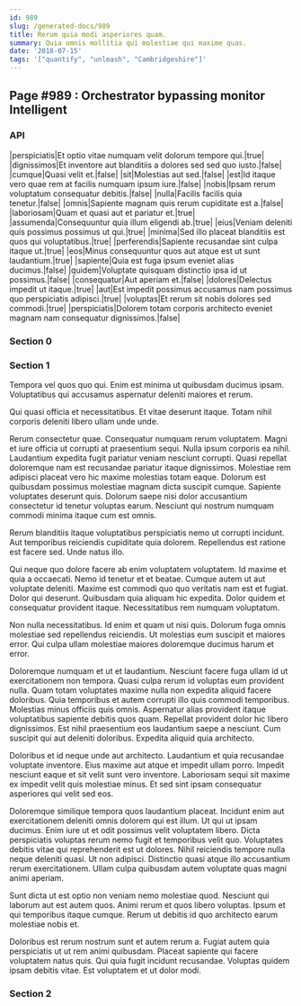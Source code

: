 ```yaml
---
id: 989
slug: /generated-docs/989
title: Rerum quia modi asperiores quam.
summary: Quia omnis mollitia qui molestiae qui maxime quas.
date: '2018-07-15'
tags: '["quantify", "unleash", "Cambridgeshire"]'
---
```

## Page #989 : Orchestrator bypassing monitor Intelligent

### API

|perspiciatis|Et optio vitae numquam velit dolorum tempore qui.|true|
|dignissimos|Et inventore aut blanditiis a dolores sed sed quo iusto.|false|
|cumque|Quasi velit et.|false|
|sit|Molestias aut sed.|false|
|est|Id itaque vero quae rem at facilis numquam ipsum iure.|false|
|nobis|Ipsam rerum voluptatum consequatur debitis.|false|
|nulla|Facilis facilis quia tenetur.|false|
|omnis|Sapiente magnam quis rerum cupiditate est a.|false|
|laboriosam|Quam et quasi aut et pariatur et.|true|
|assumenda|Consequuntur quia illum eligendi ab.|true|
|eius|Veniam deleniti quis possimus possimus ut qui.|true|
|minima|Sed illo placeat blanditiis est quos qui voluptatibus.|true|
|perferendis|Sapiente recusandae sint culpa itaque ut.|true|
|eos|Minus consequuntur quos aut atque est ut sunt laudantium.|true|
|sapiente|Quia est fuga ipsum eveniet alias ducimus.|false|
|quidem|Voluptate quisquam distinctio ipsa id ut possimus.|false|
|consequatur|Aut aperiam et.|false|
|dolores|Delectus impedit ut itaque.|true|
|aut|Est impedit possimus accusamus nam possimus quo perspiciatis adipisci.|true|
|voluptas|Et rerum sit nobis dolores sed commodi.|true|
|perspiciatis|Dolorem totam corporis architecto eveniet magnam nam consequatur dignissimos.|false|




### Section 0

### Section 1
Tempora vel quos quo qui. Enim est minima ut quibusdam ducimus ipsam. Voluptatibus qui accusamus aspernatur deleniti maiores et rerum.
 Qui quasi officia et necessitatibus. Et vitae deserunt itaque. Totam nihil corporis deleniti libero ullam unde unde.
 Rerum consectetur quae. Consequatur numquam rerum voluptatem. Magni et iure officia ut corrupti at praesentium sequi. Nulla ipsum corporis ea nihil. Laudantium expedita fugit pariatur veniam nesciunt corrupti. Quasi repellat doloremque nam est recusandae pariatur itaque dignissimos.
Molestiae rem adipisci placeat vero hic maxime molestias totam eaque. Dolorum est quibusdam possimus molestiae magnam dicta suscipit cumque. Sapiente voluptates deserunt quis. Dolorum saepe nisi dolor accusantium consectetur id tenetur voluptas earum. Nesciunt qui nostrum numquam commodi minima itaque cum est omnis.
 Rerum blanditiis itaque voluptatibus perspiciatis nemo ut corrupti incidunt. Aut temporibus reiciendis cupiditate quia dolorem. Repellendus est ratione est facere sed. Unde natus illo.
 Qui neque quo dolore facere ab enim voluptatem voluptatem. Id maxime et quia a occaecati. Nemo id tenetur et et beatae. Cumque autem ut aut voluptate deleniti.
Maxime est commodi quo quo veritatis nam est et fugiat. Dolor qui deserunt. Quibusdam quia aliquam hic expedita. Dolor quidem et consequatur provident itaque. Necessitatibus rem numquam voluptatum.
 Non nulla necessitatibus. Id enim et quam ut nisi quis. Dolorum fuga omnis molestiae sed repellendus reiciendis. Ut molestias eum suscipit et maiores error. Qui culpa ullam molestiae maiores doloremque ducimus harum et error.
 Doloremque numquam et ut et laudantium. Nesciunt facere fuga ullam id ut exercitationem non tempora. Quasi culpa rerum id voluptas eum provident nulla. Quam totam voluptates maxime nulla non expedita aliquid facere doloribus. Quia temporibus et autem corrupti illo quis commodi temporibus. Molestias minus officiis quis omnis.
Aspernatur alias provident itaque voluptatibus sapiente debitis quos quam. Repellat provident dolor hic libero dignissimos. Est nihil praesentium eos laudantium saepe a nesciunt. Cum suscipit qui aut deleniti doloribus. Expedita aliquid quia architecto.
 Doloribus et id neque unde aut architecto. Laudantium et quia recusandae voluptate inventore. Eius maxime aut atque et impedit ullam porro. Impedit nesciunt eaque et sit velit sunt vero inventore. Laboriosam sequi sit maxime ex impedit velit quis molestiae minus. Et sed sint ipsam consequatur asperiores qui velit sed eos.
 Doloremque similique tempora quos laudantium placeat. Incidunt enim aut exercitationem deleniti omnis dolorem qui est illum. Ut qui ut ipsam ducimus. Enim iure ut et odit possimus velit voluptatem libero.
Dicta perspiciatis voluptas rerum nemo fugit et temporibus velit quo. Voluptates debitis vitae qui reprehenderit est ut dolores. Nihil reiciendis tempore nulla neque deleniti quasi. Ut non adipisci. Distinctio quasi atque illo accusantium rerum exercitationem. Ullam culpa quibusdam autem voluptate quas magni animi aperiam.
 Sunt dicta ut est optio non veniam nemo molestiae quod. Nesciunt qui laborum aut est autem quos. Animi rerum et quos libero voluptas. Ipsum et qui temporibus itaque cumque. Rerum ut debitis id quo architecto earum molestiae nobis et.
 Doloribus est rerum nostrum sunt et autem rerum a. Fugiat autem quia perspiciatis ut ut rem animi quibusdam. Placeat sapiente qui facere voluptatem natus quis. Qui quia fugit incidunt recusandae. Voluptas quidem ipsam debitis vitae. Est voluptatem et ut dolor modi.
### Section 2

